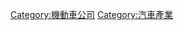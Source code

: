 {{Commonscat|Automobile manufacturers}}

[[Category:機動車公司|Category:機動車公司]]
[[Category:汽車產業|Category:汽車產業]]